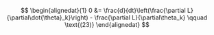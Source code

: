 $$
\begin{alignedat}{1}
0 &= \frac{d}{dt}\left(\frac{\partial L}{\partial\dot{\theta}_k}\right) - \frac{\partial L}{\partial\theta_k} \qquad \text{(23)}
\end{alignedat}
$$
